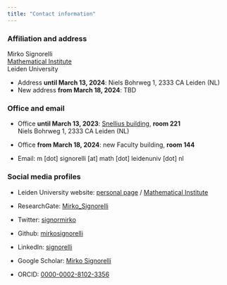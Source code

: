 ```yaml
---
title: "Contact information"
---
```


### Affiliation and address

Mirko Signorelli\
[Mathematical Institute](https://www.universiteitleiden.nl/en/science/mathematics)\
Leiden University\

* Address **until March 13, 2024**: Niels Bohrweg 1, 2333 CA Leiden (NL)
* New address **from March 18, 2024**: TBD

### Office and email

* Office **until March 13, 2023**: [Snellius building](https://www.universiteitleiden.nl/en/locations/snellius), **room 221**\
Niels Bohrweg 1, 2333 CA Leiden (NL)
* Office **from March 18, 2024**: new Faculty building, **room 144**

* Email: m [dot] signorelli [at] math [dot] leidenuniv [dot] nl

### Social media profiles

-   Leiden University website: [personal page](https://www.universiteitleiden.nl/en/staffmembers/mirko-signorelli#tab-1) / [Mathematical Institute](https://www.universiteitleiden.nl/en/science/mathematics)

-   ResearchGate: [Mirko_Signorelli](https://www.researchgate.net/profile/Mirko_Signorelli)

-   Twitter: [signormirko](https://twitter.com/signormirko)

-   Github: [mirkosignorelli](https://github.com/mirkosignorelli)

-   LinkedIn: [signorelli](https://www.linkedin.com/in/signorelli)

-   Google Scholar: [Mirko Signorelli](https://scholar.google.it/citations?user=ap5ZHWcAAAAJ&hl=it&oi=ao)

-   ORCID: [0000-0002-8102-3356](http://orcid.org/0000-0002-8102-3356)


<!-- the part below is a fix to the menu not displaying properly
on the mobile version -->
<script src="https://code.jquery.com/jquery-3.3.1.slim.min.js" integrity="sha384-q8i/X+965DzO0rT7abK41JStQIAqVgRVzpbzo5smXKp4YfRvH+8abtTE1Pi6jizo" crossorigin="anonymous"></script>
<script src="https://cdn.jsdelivr.net/npm/popper.js@1.14.7/dist/umd/popper.min.js" integrity="sha384-UO2eT0CpHqdSJQ6hJty5KVphtPhzWj9WO1clHTMGa3JDZwrnQq4sF86dIHNDz0W1" crossorigin="anonymous"></script>
<script src="https://cdn.jsdelivr.net/npm/bootstrap@4.3.1/dist/js/bootstrap.min.js" integrity="sha384-JjSmVgyd0p3pXB1rRibZUAYoIIy6OrQ6VrjIEaFf/nJGzIxFDsf4x0xIM+B07jRM" crossorigin="anonymous"></script>